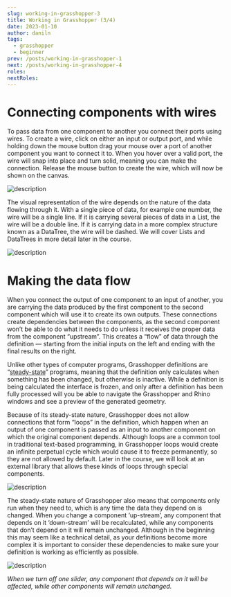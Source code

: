 ```yaml
---
slug: working-in-grasshopper-3
title: Working in Grasshopper (3/4)
date: 2023-01-10
author: daniln
tags:
  - grasshopper
  - beginner
prev: /posts/working-in-grasshopper-1
next: /posts/working-in-grasshopper-4
roles:
nextRoles: 
---
```


# Connecting components with wires

To pass data from one component to another you connect their ports using wires. To create a wire, click on either an input or output port, and while holding down the mouse button drag your mouse over a port of another component you want to connect it to. When you hover over a valid port, the wire will snap into place and turn solid, meaning you can make the connection. Release the mouse button to create the wire, which will now be shown on the canvas.

![description](/images/4-3-13.gif)

The visual representation of the wire depends on the nature of the data flowing through it. With a single piece of data, for example one number, the wire will be a single line. If it is carrying several pieces of data in a List, the wire will be a double line. If it is carrying data in a more complex structure known as a DataTree, the wire will be dashed. We will cover Lists and DataTrees in more detail later in the course.

![description](/images/4-3-14.png)

# Making the data flow

When you connect the output of one component to an input of another, you are carrying the data produced by the first component to the second component which will use it to create its own outputs. These connections create dependencies between the components, as the second component won’t be able to do what it needs to do unless it receives the proper data from the component “upstream”. This creates a “flow” of data through the definition — starting from the initial inputs on the left and ending with the final results on the right.

Unlike other types of computer programs, Grasshopper definitions are “[steady-state](https://en.wikipedia.org/wiki/Steady_state)” programs, meaning that the definition only calculates when something has been changed, but otherwise is inactive. While a definition is being calculated the interface is frozen, and only after a definition has been fully processed will you be able to navigate the Grasshopper and Rhino windows and see a preview of the generated geometry.

Because of its steady-state nature, Grasshopper does not allow connections that form “loops” in the definition, which happen when an output of one component is passed as an input to another component on which the original component depends. Although loops are a common tool in traditional text-based programming, in Grasshopper loops would create an infinite perpetual cycle which would cause it to freeze permanently, so they are not allowed by default. Later in the course, we will look at an external library that allows these kinds of loops through special components.

![description](/images/4-3-15.gif)

The steady-state nature of Grasshopper also means that components only run when they need to, which is any time the data they depend on is changed. When you change a component ‘up-stream’, any component that depends on it ‘down-stream’ will be recalculated, while any components that don’t depend on it will remain unchanged. Although in the beginning this may seem like a technical detail, as your definitions become more complex it is important to consider these dependencies to make sure your definition is working as efficiently as possible.

![description](/images/4-3-16.gif)

_When we turn off one slider, any component that depends on it will be affected, while other components will remain unchanged._